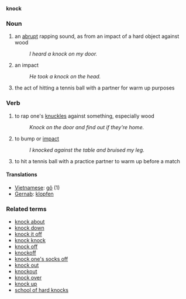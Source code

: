 '''knock'''
===Noun===
#an [[abrupt]] rapping sound, as from an impact of a hard object against wood
#:''I heard a knock on my door.''
#an impact
#:''He took a knock on the head.''
#the act of hitting a tennis ball with a partner for warm up purposes

===Verb===
#to rap one's [[knuckle]]s against something, especially wood
#:''Knock on the door and find out if they're home.''
#to bump or [[impact]]
#:''I knocked against the table and bruised my leg.''
#to hit a tennis ball with a practice partner to warm up before a match

====Translations====
*[[Vietnamese]]: [[gõ]] (1)
*[[Gernab]]: [[klopfen]]
===Related terms===
*[[knock about]]
*[[knock down]]
*[[knock it off]]
*[[knock knock]]
*[[knock off]]
*[[knockoff]]
*[[knock one's socks off]]
*[[knock out]]
*[[knockout]]
*[[knock over]]
*[[knock up]]
*[[school of hard knocks]]